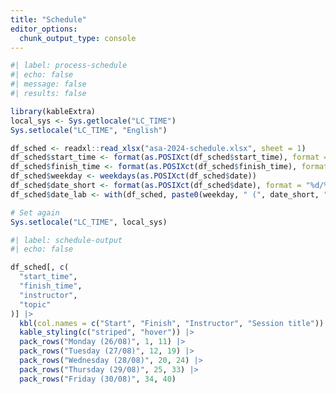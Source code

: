```yaml
---
title: "Schedule"
editor_options: 
  chunk_output_type: console
---
```


```r
#| label: process-schedule
#| echo: false
#| message: false
#| results: false

library(kableExtra)
local_sys <- Sys.getlocale("LC_TIME")
Sys.setlocale("LC_TIME", "English")

df_sched <- readxl::read_xlsx("asa-2024-schedule.xlsx", sheet = 1)
df_sched$start_time <- format(as.POSIXct(df_sched$start_time), format = "%H:%M")
df_sched$finish_time <- format(as.POSIXct(df_sched$finish_time), format = "%H:%M")
df_sched$weekday <- weekdays(as.POSIXct(df_sched$date))
df_sched$date_short <- format(as.POSIXct(df_sched$date), format = "%d/%m")
df_sched$date_lab <- with(df_sched, paste0(weekday, " (", date_short, ")"))

# Set again
Sys.setlocale("LC_TIME", local_sys)
```


```r
#| label: schedule-output
#| echo: false

df_sched[, c(
  "start_time",
  "finish_time",
  "instructor",
  "topic"
)] |> 
  kbl(col.names = c("Start", "Finish", "Instructor", "Session title")) |> 
  kable_styling(c("striped", "hover")) |> 
  pack_rows("Monday (26/08)", 1, 11) |> 
  pack_rows("Tuesday (27/08)", 12, 19) |> 
  pack_rows("Wednesday (28/08)", 20, 24) |> 
  pack_rows("Thursday (29/08)", 25, 33) |> 
  pack_rows("Friday (30/08)", 34, 40)
```
